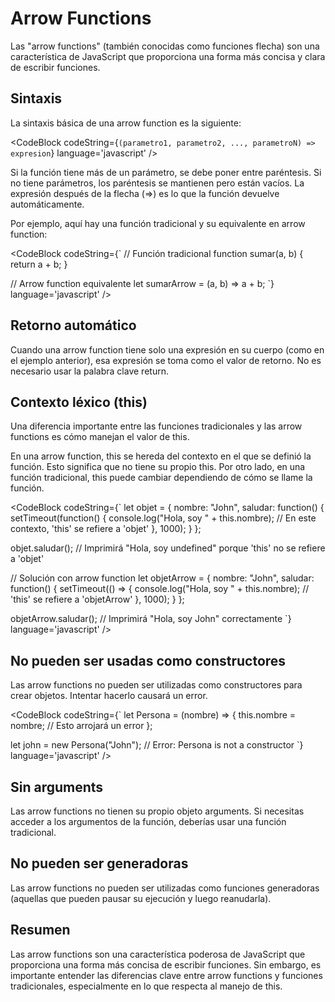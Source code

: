 
# Arrow Functions

Las "arrow functions" (también conocidas como funciones flecha) son una característica de JavaScript que proporciona una forma más concisa y clara de escribir funciones.

## **Sintaxis**

La sintaxis básica de una arrow function es la siguiente:

<CodeBlock
  codeString={`(parametro1, parametro2, ..., parametroN) => expresion`} 
  language='javascript'
/>

Si la función tiene más de un parámetro, se debe poner entre paréntesis. Si no tiene parámetros, los paréntesis se mantienen pero están vacíos. La expresión después de la flecha (=>) es lo que la función devuelve automáticamente.

Por ejemplo, aquí hay una función tradicional y su equivalente en arrow function:

<CodeBlock
  codeString={`
  // Función tradicional
    function sumar(a, b) {
        return a + b;
    }

  // Arrow function equivalente
    let sumarArrow = (a, b) => a + b;
  `} 
  language='javascript'
/>

## **Retorno automático**
Cuando una arrow function tiene solo una expresión en su cuerpo (como en el ejemplo anterior), esa expresión se toma como el valor de retorno. No es necesario usar la palabra clave return.

## **Contexto léxico (this)**
Una diferencia importante entre las funciones tradicionales y las arrow functions es cómo manejan el valor de this.

En una arrow function, this se hereda del contexto en el que se definió la función. Esto significa que no tiene su propio this. Por otro lado, en una función tradicional, this puede cambiar dependiendo de cómo se llame la función.


<CodeBlock
  codeString={`
  let objet = {
    nombre: "John",
    saludar: function() {
        setTimeout(function() {
            console.log("Hola, soy " + this.nombre); // En este contexto, 'this' se refiere a 'objet'
        }, 1000);
    }
   };

  objet.saludar(); // Imprimirá "Hola, soy undefined" porque 'this' no se refiere a 'objet'

  // Solución con arrow function
  let objetArrow = {
    nombre: "John",
    saludar: function() {
        setTimeout(() => {
            console.log("Hola, soy " + this.nombre); // 'this' se refiere a 'objetArrow'
        }, 1000);
    }
  };

  objetArrow.saludar(); // Imprimirá "Hola, soy John" correctamente
  `} 
  language='javascript'
/>

## **No pueden ser usadas como constructores**

Las arrow functions no pueden ser utilizadas como constructores para crear objetos. Intentar hacerlo causará un error.

<CodeBlock
  codeString={`
  let Persona = (nombre) => {
    this.nombre = nombre; // Esto arrojará un error
  };

  let john = new Persona("John"); // Error: Persona is not a constructor
  `} 
  language='javascript'
/>

## **Sin arguments**
Las arrow functions no tienen su propio objeto arguments. Si necesitas acceder a los argumentos de la función, deberías usar una función tradicional.

## **No pueden ser generadoras**
Las arrow functions no pueden ser utilizadas como funciones generadoras (aquellas que pueden pausar su ejecución y luego reanudarla).

## **Resumen**
Las arrow functions son una característica poderosa de JavaScript que proporciona una forma más concisa de escribir funciones. Sin embargo, es importante entender las diferencias clave entre arrow functions y funciones tradicionales, especialmente en lo que respecta al manejo de this.